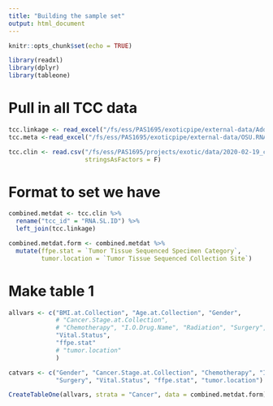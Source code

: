 ```yaml
---
title: "Building the sample set"
output: html_document
---
```


```r
knitr::opts_chunk$set(echo = TRUE)

library(readxl)
library(dplyr)
library(tableone)
```

# Pull in all TCC data
```r
tcc.linkage <- read_excel("/fs/ess/PAS1695/exoticpipe/external-data/Additional Data_Spakowicz_SLids.xlsx")
tcc.meta <-read_excel("/fs/ess/PAS1695/exoticpipe/external-data/OSU.RNAseq.sequencing.QC.metrics.xlsx")

tcc.clin <- read.csv("/fs/ess/PAS1695/projects/exotic/data/2020-02-19_clinical_aggregated.csv", 
                     stringsAsFactors = F)
```

# Format to set we have

```r
combined.metdat <- tcc.clin %>%
  rename("tcc_id" = "RNA.SL.ID") %>%
  left_join(tcc.linkage)

combined.metdat.form <- combined.metdat %>%
  mutate(ffpe.stat = `Tumor Tissue Sequenced Specimen Category`,
         tumor.location = `Tumor Tissue Sequenced Collection Site`)
```

# Make table 1

```r
allvars <- c("BMI.at.Collection", "Age.at.Collection", "Gender", 
             # "Cancer.Stage.at.Collection",
             # "Chemotherapy", "I.O.Drug.Name", "Radiation", "Surgery", 
             "Vital.Status", 
             "ffpe.stat"
             # "tumor.location"
             )

catvars <- c("Gender", "Cancer.Stage.at.Collection", "Chemotherapy", "I.O.Drug.Name", "Radiation",
             "Surgery", "Vital.Status", "ffpe.stat", "tumor.location")

CreateTableOne(allvars, strata = "Cancer", data = combined.metdat.form)
  
```

